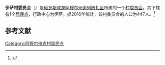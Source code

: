 {{Infobox Settlement
| official_name = 伊萨村委员会
| native_name = Исинский сельсовет
| settlement_type = [[村委员会|村委员会]]
| subdivision_type = [[国家|国家]]
| subdivision_type1 = [[俄罗斯行政区划|州]]
| subdivision_type2 = [[区_(苏联)|区]]
| subdivision_name = {{RUS}}
| subdivision_name1 = [[阿穆尔州|阿穆尔州]]
| subdivision_name2 = [[谢列姆扎区|谢列姆扎区]]
| seat_type = 行政中心
| seat = 伊萨
| population_as_of=2016
| population_footnotes = <ref name=amurstat />
| population_total = 447
| coordinates_display = inline,title
| latd = 51 | latm = 45 | lats = 19 | latNS = N
| longd = 131 | longm = 01 | longs = 41 | longEW = E
| timezone = [[雅库茨克时间|MSK+6]]
| utc_offset = +9
| blank_name = [[俄罗斯市政土地区划代码|OKTMO编码]]
| blank_info = [http://classif.spb.ru/classificators/view/tma.php?st=A&kr=1&kod=10645405 10645405]
}}
'''伊萨村委员会'''（{{lang-ru|Исинский сельсовет}}）是[[俄罗斯联邦|俄罗斯联邦]][[阿穆尔州|阿穆尔州]][[谢列姆扎区|谢列姆扎区]]所属的一个[[村委员会|村委员会]]。其下辖有1个[[居民点|居民点]]，行政中心为伊萨。据2016年统计，该村委员会的人口为447人。<ref name=amurstat>{{cite web |url=http://amurstat.gks.ru/wps/wcm/connect/rosstat_ts/amurstat/resources/d600c10043769f3eb9effbdd898fc419/07_1_4.htm |title=Оценка численности населения по городским округам, муниципальным районам, городским и сельским поселениям Амурской области на 1 января 2016 года |language=ru |accessdate=2016-04-21 |archiveurl=https://www.webcitation.org/6gvsqa6qi?url=http://amurstat.gks.ru/wps/wcm/connect/rosstat_ts/amurstat/resources/d600c10043769f3eb9effbdd898fc419/07_1_4.htm |archivedate=2016-04-21 |deadurl=yes }}</ref>

== 参考文献 ==
{{reflist}}

{{Russia-stub}}

[[Category:阿穆尔州农村居民点|Category:阿穆尔州农村居民点]]